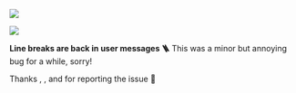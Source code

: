 
![](https://res.cloudinary.com/dltbv060k/image/upload/v1742050483/08-01_tksd2h.png)

![](https://res.cloudinary.com/dltbv060k/image/upload/v1742050479/08-02_yz91yd.png)

**Line breaks are back in user messages 🪜**
This was a minor but annoying bug for a while, sorry!

Thanks <ReleaseUser name="huy"/>, <ReleaseUser name="chinh"/>,
and <ReleaseUser name="hai"/> for reporting the issue 🙇
